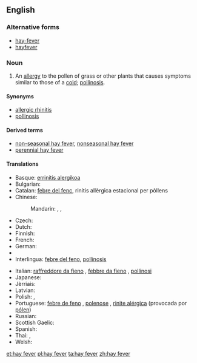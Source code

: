==English==

===Alternative forms===
* [[hay-fever]]
* [[hayfever]]

===Noun===
{{wikipedia}}
{{en-noun|sg=[[hay]] [[fever]]|-}}

# An [[allergy]] to the pollen of grass or other plants that causes symptoms similar to those of a [[cold]]; [[pollinosis]].

====Synonyms====
* [[allergic rhinitis]]
* [[pollinosis]]

====Derived terms====
* [[non-seasonal hay fever]], [[nonseasonal hay fever]]
* [[perennial hay fever]]

====Translations====
{{trans-top|allergy to pollen}}
* Basque: [[errinitis alergikoa]]
* Bulgarian: {{t-|bg|сенна треска|f|tr=senna treska|sc=Cyrl}}
* Catalan: [[febre del fenc]], rinitis allèrgica estacional per pòllens
* Chinese:
*: Mandarin: {{t|cmn|枯草熱|sc=Hani}}, {{t|cmn|枯草热|tr=kūcǎorè|sc=Hani}}, {{t|cmn|花粉症|tr=huāfěnzhèng|sc=Hani}}
* Czech: {{t-|cs|senná rýma|f}}
* Dutch: {{t-|nl|hooikoorts|f}}
* Finnish: {{t+|fi|heinänuha}}
* French: {{t+|fr|rhume des foins|m}}
* German: {{t+|de|Heuschnupfen|m}}
* {{trreq|he}}
* Interlingua: [[febre del feno]], [[pollinosis]]
{{trans-mid}}
* Italian: [[raffreddore da fieno]] {{m}}, [[febbre da fieno]] {{f}}, [[pollinosi]] {{f}}
* Japanese: {{t-|ja|花粉症|tr=かふんしょう, kafunshō|sc=Jpan}}
* Jèrriais: {{tø|roa-jer|maladie du fain|f}}
* Latvian: {{t-|lv|siena drudzis}}
* Polish: {{t-|pl|katar sienny|m}} {{qualifier|common use}}, {{t-|pl|pyłkowica|f}} {{qualifier|medical term}}
* Portuguese: [[febre de feno]] {{f}}, [[polenose]] {{f}}, [[rinite alérgica]] (provocada por [[pólen]]) {{f}}
* Russian: {{t-|ru|сенная лихорадка|f|tr=sennája lixorádka}}
* Scottish Gaelic: {{t-|gd|fiabhras-feòir|m|alt=am fiabhras-feòir}}
* Spanish: {{t-|es|polinosis}}
* Thai: {{t-|th|แพ้อากาศ|tr=páe aagàat}},  {{t-|th|ไข้ละอองฟาง|tr=kâi láong faang}}
* Welsh: {{t-|cy|clefyd y gwair|m}}
{{trans-bottom}}

[[et:hay fever]]
[[pl:hay fever]]
[[ta:hay fever]]
[[zh:hay fever]]